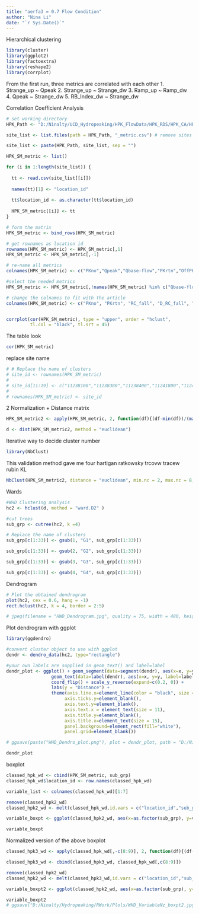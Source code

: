 ```yaml
---
title: "aerfa3 = 0.7 Flow Condition"
author: "Nina Li"
date: "`r Sys.Date()`"
---
```


Hierarchical clustering
```r
library(cluster)
library(ggplot2)
library(factoextra)
library(reshape2)
library(corrplot)
```


From the first run, three metrics are correlated with each other
1. Strange_up ~ Qpeak
2. Strange_up ~ Strange_dw
3. Ramp_up ~ Ramp_dw
4. Qpeak ~ Strange_dw
5. RB_Index_dw ~ Strange_dw

Correlation Coefficient Analysis

```r
# set working directory
HPK_Path <- "D:/Ninalty/UCD_Hydropeaking/HPK_FlowData/HPK_RDS/HPK_CA/HPK_wt/"

site_list <- list.files(path = HPK_Path, "_metric.csv") # remove sites not needed

site_list <- paste(HPK_Path, site_list, sep = "")

HPK_SM_metric <- list()

for (i in 1:length(site_list)) {
  
  tt <- read.csv(site_list[[i]])
  
  names(tt)[1] <- "location_id"
  
  tt$location_id <- as.character(tt$location_id)
  
  HPK_SM_metric[[i]] <- tt
}

# form the matrix
HPK_SM_metric <- bind_rows(HPK_SM_metric)

# get rownames as location id
rownames(HPK_SM_metric) <- HPK_SM_metric[,1]
HPK_SM_metric <- HPK_SM_metric[,-1]

# re-name all metrics
colnames(HPK_SM_metric) <- c("PKno","Qpeak","Qbase-flow","PKrtn","OffPKrtn","RC_fall","RC_rise","D_RC_fall","D_RC_rise","Strg_fall","Strg_rise","PKratio","Tmax","RB_Index_fall","RB_Index_rise")

#select the needed metrics
HPK_SM_metric <- HPK_SM_metric[,!names(HPK_SM_metric) %in% c("Qbase-flow", "OffPKrtn","Strg_rise","RC_rise","D_RC_rise","RB_Index_fall","RB_Index_rise", "Qpeak")]

# change the colnames to fit with the article
colnames(HPK_SM_metric) <- c("PKno", "PKrtn", "RC_fall", "D_RC_fall", "Strg_fall", "PKratio", "Tmax")


corrplot(cor(HPK_SM_metric), type = "upper", order = "hclust", 
         tl.col = "black", tl.srt = 45)

```

The table look

```r
cor(HPK_SM_metric)
```

replace site name
```r
# # Replace the name of clusters
# site_id <- rownames(HPK_SM_metric)
# 
# site_id[11:19] <- c("11238100","11238380","11238400","11241800","11246530","11238550","11235100","01123550","11238250")
# 
# rownames(HPK_SM_metric) <- site_id
```


2 Normalization + Distance matrix
```r
HPK_SM_metric2 <- apply(HPK_SM_metric, 2, function(df){(df-min(df))/(max(df)-min(df))}) #check here

d <- dist(HPK_SM_metric2, method = "euclidean")
```


Iterative way to decide cluster number
```r
library(NbClust)
```

This validation method gave me four
hartigan
ratkowsky
trcovw
tracew
rubin
KL


```r
NbClust(HPK_SM_metric2, distance = "euclidean", min.nc = 2, max.nc = 8, method = "ward.D2", index = "hartigan")
```

Wards

```r
#WHD Clustering analysis
hc2 <- hclust(d, method = "ward.D2" )

#cut trees
sub_grp <- cutree(hc2, k =4)

# Replace the name of clusters
sub_grp[c(1:33)] <- gsub(1, "G1", sub_grp[c(1:33)])

sub_grp[c(1:33)] <- gsub(2, "G2", sub_grp[c(1:33)])

sub_grp[c(1:33)] <- gsub(3, "G3", sub_grp[c(1:33)])

sub_grp[c(1:33)] <- gsub(4, "G4", sub_grp[c(1:33)])
```


Dendrogram
```r
# Plot the obtained dendrogram
plot(hc2, cex = 0.6, hang = -1)
rect.hclust(hc2, k = 4, border = 2:5)

# jpeg(filename = "HWD_Dendrogram.jpg", quality = 75, width = 480, height = 480, units = "px")
```

Plot dendrogram with ggplot
```r
library(ggdendro)

#convert cluster object to use with ggplot
dendr <- dendro_data(hc2, type="rectangle") 

#your own labels are supplied in geom_text() and label=label
dendr_plot <- ggplot() + geom_segment(data=segment(dendr), aes(x=x, y=y, xend=xend, yend=yend)) + 
                 geom_text(data=label(dendr), aes(x=x, y=y, label=label, hjust=0), size=3) +
                 coord_flip() + scale_y_reverse(expand=c(0.2, 0)) + 
                 labs(y = "Distance") +
                 theme(axis.line.x=element_line(color = "black", size = 0.7),
                      axis.ticks.y=element_blank(),
                      axis.text.y=element_blank(),
                      axis.text.x = element_text(size = 11),
                      axis.title.y=element_blank(), 
                      axis.title.x=element_text(size = 15),
                      panel.background=element_rect(fill="white"),
                      panel.grid=element_blank()) 

# ggsave(paste("WHD_Dendro_plot.png"), plot = dendr_plot, path = "D:/Ninalty/UCD_Hydropeaking/HPK_Imagery/", width = 30, height = 20, units = "cm")

dendr_plot  
```


boxplot
```r
classed_hpk_wd <- cbind(HPK_SM_metric, sub_grp)
classed_hpk_wd$location_id <- row.names(classed_hpk_wd)

variable_list <- colnames(classed_hpk_wd)[1:7]

remove(classed_hpk2_wd)
classed_hpk2_wd <- melt(classed_hpk_wd,id.vars = c("location_id","sub_grp"), measure.vars = variable_list)

variable_boxpt <- ggplot(classed_hpk2_wd, aes(x=as.factor(sub_grp), y=value))+ geom_boxplot()+facet_wrap(~variable, nrow = 2,  scales = "free_y")+xlab("")+theme(panel.background = element_blank(), panel.grid.major = element_blank(), panel.grid.minor = element_blank(), panel.border = element_rect(colour = "black", fill=NA), axis.text.x = element_text(size=12), axis.title.y = element_text(size = 12))

variable_boxpt
```

Normalized version of the above boxplot

```r
classed_hpk3_wd <- apply(classed_hpk_wd[,-c(8:9)], 2, function(df){(df-min(df))/(max(df)-min(df))})

classed_hpk3_wd <- cbind(classed_hpk3_wd, classed_hpk_wd[,c(8:9)])

remove(classed_hpk2_wd)
classed_hpk2_wd <- melt(classed_hpk3_wd,id.vars = c("location_id","sub_grp"), measure.vars = variable_list)

variable_boxpt2 <- ggplot(classed_hpk2_wd, aes(x=as.factor(sub_grp), y=value))+ geom_boxplot()+facet_wrap(~variable, nrow = 2,  scales = "free_y")+xlab("")+theme(panel.background = element_blank(), panel.grid.major = element_blank(), panel.grid.minor = element_blank(), panel.border = element_rect(colour = "black", fill=NA), axis.text.x = element_text(size=12), axis.title.y = element_text(size = 12))

variable_boxpt2
# ggsave("D:/Ninalty/Hydropeaking/RWork/Plols/WHD_VariableNz_boxpt2.jpg", plot = variable_boxpt2, width = 20, height = 10, units = "cm")
```
































